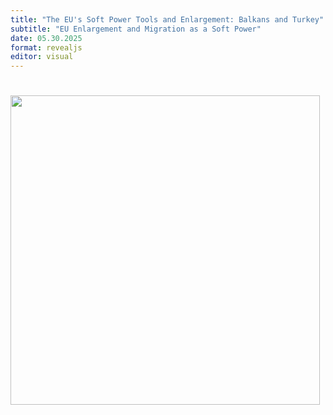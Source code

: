 ```yaml
---
title: "The EU's Soft Power Tools and Enlargement: Balkans and Turkey"
subtitle: "EU Enlargement and Migration as a Soft Power"
date: 05.30.2025
format: revealjs
editor: visual
---
```


# ![](images/Build a Library Project-22.png){width="495"}
